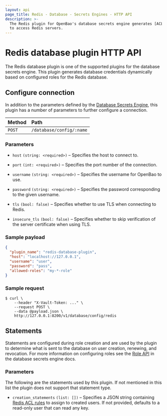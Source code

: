 ```yaml
---
layout: api
page_title: Redis - Database - Secrets Engines - HTTP API
description: >-
  The Redis plugin for OpenBao's database secrets engine generates [ACL credentials](https://redis.io/docs/manual/security/acl/)
  to access Redis servers.
---
```


# Redis database plugin HTTP API

The Redis database plugin is one of the supported plugins for the database
secrets engine. This plugin generates database credentials dynamically based on
configured roles for the Redis database.

## Configure connection

In addition to the parameters defined by the [Database
Secrets Engine](/api-docs/secret/databases#configure-connection), this plugin
has a number of parameters to further configure a connection.

| Method | Path                     |
| :----- | :----------------------- |
| `POST` | `/database/config/:name` |

### Parameters

- `host` `(string: <required>)` – Specifies the host to connect to.

- `port` `(int: <required>)` – Specifies the port number of the connection.

- `username` `(string: <required>)` – Specifies the username for OpenBao to use.

- `password` `(string: <required>)` – Specifies the password corresponding to the given username.

- `tls` `(bool: false)` – Specifies whether to use TLS when connecting to Redis.

- `insecure_tls` `(bool: false)` – Specifies whether to skip verification of the
server certificate when using TLS.

### Sample payload

```json
{
  "plugin_name": "redis-database-plugin",
  "host": "localhost://127.0.0.1",
  "username": "user",
  "password": "pass",
  "allowed-roles": "my-*-role"
}
```

### Sample request

```shell-session
$ curl \
    --header "X-Vault-Token: ..." \
    --request POST \
    --data @payload.json \
    http://127.0.0.1:8200/v1/database/config/redis
```

## Statements

Statements are configured during role creation and are used by the plugin to
determine what is sent to the database on user creation, renewing, and
revocation. For more information on configuring roles see the [Role
API](/api-docs/secret/databases#create-role) in the database secrets engine docs.

### Parameters

The following are the statements used by this plugin. If not mentioned in this
list the plugin does not support that statement type.

- `creation_statements` `(list: [])` – Specifies a JSON string containing
[Redis ACL rules](https://redis.io/commands/acl-cat) to assign to created users. If not provided, defaults to
a read-only user that can read any key.
